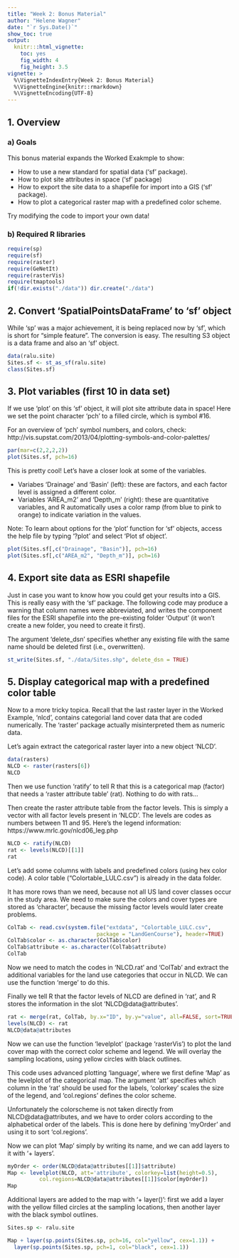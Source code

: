 ```yaml
---
title: "Week 2: Bonus Material"
author: "Helene Wagner"
date: "`r Sys.Date()`"
show_toc: true
output:
  knitr:::html_vignette:
    toc: yes
    fig_width: 4 
    fig_height: 3.5
vignette: >
  %\VignetteIndexEntry{Week 2: Bonus Material}
  %\VignetteEngine{knitr::rmarkdown}
  %\VignetteEncoding{UTF-8}
---
```

## 1. Overview

### a) Goals 

This bonus material expands the Worked Exakmple to show:

- How to use a new standard for spatial data ('sf' package).
- How to plot site attributes in space ('sf' package)
- How to export the site data to a shapefile for import into a GIS ('sf' package).
- How to plot a categorical raster map with a predefined color scheme.

Try modifying the code to import your own data!

### b) Required R libraries

```r
require(sp)
require(sf)
require(raster)
require(GeNetIt)
require(rasterVis)
require(tmaptools) 
if(!dir.exists("./data")) dir.create("./data")
```

## 2. Convert 'SpatialPointsDataFrame' to 'sf' object 

While 'sp' was a major achievement, it is being replaced now by 'sf', which is short for "simple feature". The conversion is easy. The resulting S3 object is a data frame and also an 'sf' object.

```r
data(ralu.site)
Sites.sf <- st_as_sf(ralu.site)
class(Sites.sf)
```

## 3. Plot variables (first 10 in data set)

If we use 'plot' on this 'sf' object, it will plot site attribute data in space! Here we set the point character 'pch' to a filled circle, which is symbol #16. 

For an overview of 'pch' symbol numbers, and colors, check: http://vis.supstat.com/2013/04/plotting-symbols-and-color-palettes/

```r
par(mar=c(2,2,2,2))
plot(Sites.sf, pch=16)
```

This is pretty cool! Let's have a closer look at some of the variables. 

- Variabes 'Drainage' and 'Basin' (left): these are factors, and each factor level is assigned a different color.
- Variables 'AREA_m2' and 'Depth_m' (right): these are quantitative variables, and R automatically uses a color ramp (from blue to pink to orange) to indicate variation in the values.

Note: To learn about options for the 'plot' function for 'sf' objects, access the help file by typing '?plot' and select 'Plot sf object'.

```r
plot(Sites.sf[,c("Drainage", "Basin")], pch=16)
plot(Sites.sf[,c("AREA_m2", "Depth_m")], pch=16)
```

## 4. Export site data as ESRI shapefile

Just in case you want to know how you could get your results into a GIS. This is really easy with the 'sf' package. The following code may produce a warning that column names were abbreviated, and writes the component files for the ESRI shapefile into the pre-existing folder 'Output' (it won't create a new folder, you need to create it first). 

The argument 'delete_dsn' specifies whether any existing file with the same name should be deleted first (i.e., overwritten). 

```r
st_write(Sites.sf, "./data/Sites.shp", delete_dsn = TRUE)
```

## 5. Display categorical map with a predefined color table

Now to a more tricky topica. Recall that the last raster layer in the Worked Example, 'nlcd', contains categorial land cover data that are coded numerically. The 'raster' package actually misinterpreted them as numeric data. 

Let's again extract the categorical raster layer into a new object 'NLCD'. 

```r
data(rasters)
NLCD <- raster(rasters[6])
NLCD
```
Then we use function 'ratify' to tell R that this is a categorical map (factor) that needs a 'raster attribute table' (rat). Nothing to do with rats...

Then create the raster attribute table from the factor levels. This is simply a vector with all factor levels present in 'NLCD'. The levels are codes as numbers between 11 and 95. Here's the legend information: https://www.mrlc.gov/nlcd06_leg.php

```r
NLCD <- ratify(NLCD)
rat <- levels(NLCD)[[1]]
rat
```

Let's add some columns with labels and predefined colors (using hex color code). A color table ("Colortable_LULC.csv") is already in the data folder. 

It has more rows than we need, because not all US land cover classes occur in the study area. We need to make sure the colors and cover types are stored as 'character', because the missing factor levels would later create problems.

```r
ColTab <- read.csv(system.file("extdata", "Colortable_LULC.csv", 
                            package = "LandGenCourse"), header=TRUE)
ColTab$color <- as.character(ColTab$color)
ColTab$attribute <- as.character(ColTab$attribute)
ColTab
```

Now we need to match the codes in 'NLCD.rat' and 'ColTab' and extract the additional variables for the land use categories that occur in NLCD. We can use the function 'merge' to do this. 

Finally we tell R that the factor levels of NLCD are defined in 'rat', and R stores the information in the slot 'NLCD@data@attributes'.

```r
rat <- merge(rat, ColTab, by.x="ID", by.y="value", all=FALSE, sort=TRUE)
levels(NLCD) <- rat
NLCD@data@attributes
```

Now we can use the function 'levelplot' (package 'rasterVis') to plot the land cover map with the correct color scheme and legend. We will overlay the sampling locations, using yellow circles with black outlines. 

This code uses advanced plotting 'language', where we first define 'Map' as the levelplot of the categorical map. The argument 'att' specifies which column in the 'rat' should be used for the labels, 'colorkey' scales the size of the legend, and 'col.regions' defines the color scheme. 

Unfortunately the colorscheme is not taken directly from NLCD@data@attributes, and we have to order colors according to the alphabetical order of the labels. This is done here by defining 'myOrder' and using it to sort 'col.regions'.

Now we can plot 'Map' simply by writing its name, and we can add layers to it with '+ layers'.

```r
myOrder <- order(NLCD@data@attributes[[1]]$attribute)
Map <- levelplot(NLCD, att='attribute', colorkey=list(height=0.5), 
          col.regions=NLCD@data@attributes[[1]]$color[myOrder]) 
Map
```

Additional layers are added to the map with '+ layer()': first we add a layer with the yellow filled circles at the sampling locations, then another layer with the black symbol outlines.

```r

Sites.sp <- ralu.site

Map + layer(sp.points(Sites.sp, pch=16, col="yellow", cex=1.1)) +
  layer(sp.points(Sites.sp, pch=1, col="black", cex=1.1))
```
